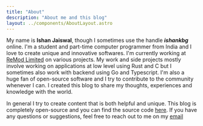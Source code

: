 ```yaml
---
title: "About"
description: "About me and this blog"
layout: ../components/AboutLayout.astro
---
```


My name is **Ishan Jaiswal**, though I sometimes use the handle _**ishankbg**_ online.
I'm a student and part-time computer programmer from India and I love to create unique and innovative softwares.
I'm currently working at [ReMod Limited](https://remod.dev) on various projects. My work and side projects mostly involve working on applications at low level using Rust and C
but I sometimes also work with backend using Go and Typescript.
I'm also a huge fan of open-source software and I try to contribute to the community whenever I can.
I created this blog to share my thoughts, experiences and knowledge with the world.

In general I try to create content that is both helpful and unique.
This blog is completely open-source and you can find the source code [here](https://github.com/IshanKBG/ishankbg.dev).
If you have any questions or suggestions, feel free to reach out to me on my [email](mailto:contact@ishankbg.dev)
